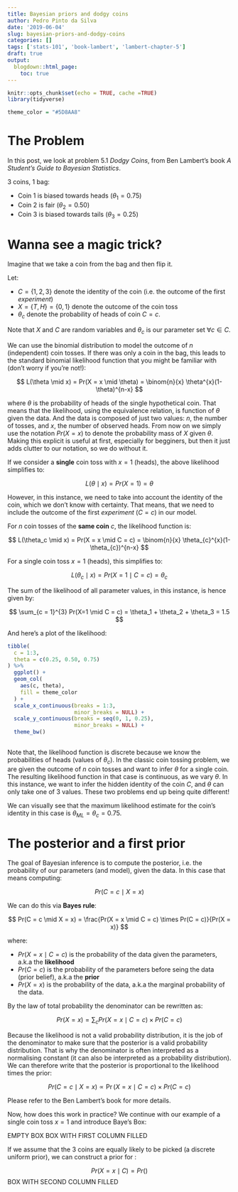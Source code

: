 ```yaml
---
title: Bayesian priors and dodgy coins
author: Pedro Pinto da Silva
date: '2019-06-04'
slug: bayesian-priors-and-dodgy-coins
categories: []
tags: ['stats-101', 'book-lambert', 'lambert-chapter-5']
draft: true
output:
  blogdown::html_page:
    toc: true
---
```


```r
knitr::opts_chunk$set(echo = TRUE, cache =TRUE)
library(tidyverse)

theme_color = "#5D8AA8"
```

# The Problem

In this post, we look at problem 5.1 _Dodgy Coins_, from Ben Lambert's book _A Student's Guide to Bayesian Statistics_.

3 coins, 1 bag:

- Coin 1 is biased towards heads ($\theta_1 = 0.75$)
- Coin 2 is fair ($\theta_2 = 0.50$)
- Coin 3 is biased towards tails ($\theta_3 = 0.25$)

# Wanna see a magic trick?

Imagine that we take a coin from the bag and then flip it.

Let:

  - $C = \{1,2,3\}$ denote the identity of the coin (i.e. the outcome of the first _experiment_)
  - $X = \{T, H\} = \{0,1\}$ denote the outcome of the coin toss
  - $\theta_c$ denote the probability of heads of coin $C = c$.

Note that $X$ and $C$ are random variables and $\theta_c$ is our parameter set $\forall c \in C$.

We can use the binomial distribution to model the outcome of $n$ (independent) coin tosses. If there was only a coin in the bag, this leads to the standard binomial likelihood function that you might be familiar with (don't worry if you're not!):

$$
L(\theta \mid x) = Pr(X = x \mid \theta) = \binom{n}{x} \theta^{x}(1-\theta)^{n-x}
$$

where $\theta$ is the probability of heads of the single hypothetical coin. That means that the likelihood, using the equivalence relation, is function of $\theta$ given the data. And the data is composed of just two values: $n$, the number of tosses, and $x$, the number of observed heads.
From now on we simply use the notation $Pr(X = x)$ to denote the probability mass of $X$ given $\theta$.  Making this explicit is useful at first, especially for begginers, but then it just adds clutter to our notation, so we do without it.

If we consider a **single** coin toss with $x = 1$ (heads), the above likelihood simplifies to:

$$
L(\theta \mid x) = Pr(X = 1) = \theta
$$

However, in this instance, we need to take into account the identity of the coin, which we don't know with certainty. That means, that we need to include the outcome of the first _experiment_ ($C = c$) in our model.

For $n$ coin tosses of the **same coin** $c$, the likelihood function is:

$$
L(\theta_c \mid x) = Pr(X = x \mid C = c) = \binom{n}{x} \theta_{c}^{x}(1-\theta_{c})^{n-x}
$$

For a single coin toss $x = 1$ (heads), this simplifies to:

$$
L(\theta_c \mid x) = Pr(X = 1 \mid C = c) = \theta_c
$$

The sum of the likelihood of all parameter values, in this instance, is hence given by:

$$
\sum_{c = 1}^{3} Pr(X=1 \mid C = c) = \theta_1 + \theta_2 + \theta_3 = 1.5
$$

And here's a plot of the likelihood:

```r
tibble(
  c = 1:3,
  theta = c(0.25, 0.50, 0.75)
) %>%
  ggplot() +
  geom_col(
    aes(c, theta),
    fill = theme_color
  ) +
  scale_x_continuous(breaks = 1:3,
                     minor_breaks = NULL) +
  scale_y_continuous(breaks = seq(0, 1, 0.25),
                     minor_breaks = NULL) +
  theme_bw()
  
```

Note that, the likelihood function is discrete because we know the probabilities of heads (values of $\theta_c$). In the classic coin tossing problem, we are given the outcome of $n$ coin tosses and want to infer $\theta$ for a single coin. The resulting likelihood function in that case is continuous, as we vary $\theta$. In this instance, we want to infer the hidden identity of the coin $C$, and $\theta$ can only take one of 3 values. These two problems end up being quite different!

We can visually see that the maximum likelihood estimate for the coin's identity in this case is $\theta_{ML} = \theta_c = 0.75$.

# The posterior and a first prior

The goal of Bayesian inference is to compute the posterior, i.e. the probability of our parameters (and model), given the data. In this case that means computing:

$$
Pr(C = c \mid X = x)
$$

We can do this via **Bayes rule**:

$$
Pr(C = c \mid X = x) = \frac{Pr(X = x \mid C = c) \times Pr(C = c)}{Pr(X = x)}
$$

where:

  - $Pr(X = x \mid C = c)$ is the probability of the data given the parameters, a.k.a the **likelihood**
  - $Pr(C = c)$ is the probability of the parameters before seing the data (prior belief), a.k.a the **prior**
  - $Pr(X = x)$ is the probability of the data, a.k.a the marginal probability of the data.
  
By the law of total probability the denominator can be rewritten as:

$$
Pr(X = x) = \sum_{c} Pr(X = x \mid C = c) \times Pr(C = c)
$$

Because the likelihood is not a valid probability distribution, it is the job of the denominator to make sure that the posterior is a valid probability distribution. That is why the denominator is often interpreted as a normalising constant (it can also be interpreted as a probability distribution). We can therefore write that the posterior is proportional to the likelihood times the prior:

$$
Pr(C = c \mid X = x) \propto \Pr(X = x \mid C = c) \times Pr(C = c)
$$

Please refer to the Ben Lambert's book for more details.

Now, how does this work in practice? We continue with our example of a single coin toss $x = 1$ and introduce Baye's Box:

EMPTY BOX
BOX WITH FIRST COLUMN FILLED


If we assume that the 3 coins are equally likely to be picked (a discrete uniform prior), we can construct a prior for :

$$
Pr(X = x \mid C) = Pr()
$$
BOX WITH SECOND COLUMN FILLED